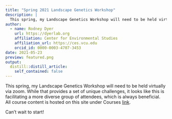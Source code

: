 ```yaml
---
title: "Spring 2021 Landscape Genetics Workshop"
description: |
  This spring, my Landscape Genetics Workshop will need to be held virtually via zoom.  While that provides a set of unique challenges, it looks like this is facilitating a more diverse group of attendees, which is always beneficial. All course content is hosted on this site under Courses.
author:
  - name: Rodney Dyer
    url: https://dyerlab.org
    affiliation: Center for Environmental Studies
    affiliation_url: https://ces.vcu.edu
    orcid_id: 0000-0003-4707-3453
date: 2021-05-23
preview: featured.png
output:
  distill::distill_article:
    self_contained: false
---
```


This spring, my Landscape Genetics Workshop will need to be held virtually via zoom.  While that provides a set of unique challenges, it looks like this is facilitating a more diverse group of attendees, which is always beneficial. All course content is hosted on this site under Courses [link](../../courses/landscapegenetics/).

Can't wait to start!

